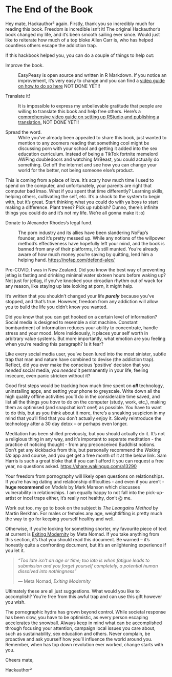 # The End of the Book

Hey mate, Hackauthor² again. Firstly, thank you so incredibly much for reading this book. Freedom is incredible isn't it! The original Hackauthor's book changed my life, and it's been smooth sailing ever since. Would just like to reiterate how much of a top bloke Allen Carr is, who has helped countless others escape the addiction trap.

If this hackbook helped you, you can do a couple of things to help out:

Improve the book.

:   EasyPeasy is open source and written in R Markdown. If you notice an improvement, it's very easy to change and you can find a [video guide on how to do so here]() NOT DONE YET!! 

Translate it!

:   It is impossible to express my unbelievable gratitude that people are willing to translate this book and help free others. Here's a [comprehensive video guide on setting up RStudio and publishing a translation.]() NOT DONE YET!!

Spread the word.
:   While you've already been appealed to share this book, just wanted to mention to any zoomers reading that something cool might be discussing porn with your school and getting it added into the sex education curriculum. Instead of being a TikTok fortnite memelord AWPing doubledoors and watching MrBeast, you could actually do something. Get off the internet and see how you can change your world for the better, not being someone else's product. 

This is coming from a place of love. It's scary how much time I used to spend on the computer, and unfortunately, your parents are right that computer bad lmao. What if you spent that time differently? Learning skills, helping others, cultivating the self, etc. It's a shock to the system to begin with, but it's great. Start thinking what you could do with ya boys to start making a difference. Plant trees? Pick up rubbish? Dunno, there's infinite things you could do and it's not my life. We're all gonna make it :o)

Donate to Alexander Rhodes's legal fund.

:   The porn industry and its allies have been slandering NoFap's founder, and it's pretty messed up. While any notions of the willpower method's effectiveness have hopefully left your mind, and the book is banned from any of their platforms, it's still munted. You're already aware of how much money you're saving by quitting, lend him a helping hand. <https://nofap.com/defend-alex/>

Pre-COVID, I was in New Zealand. Did you know the best way of preventing jetlag is fasting and drinking minimal water sixteen hours before waking up? Not just for jetlag, if you've knocked your circadian rhythm out of wack for any reason, like staying up late looking at porn, it might help.

It's written that you shouldn't changed your life ***purely*** because you've stopped, and that's true. However, freedom from any addiction will allow you to build the life you didn't know you wanted.

Did you know that you can get hooked on a certain level of information? Social media is designed to resemble a slot machine. Constant bombardment of information reduces your ability to concentrate, handle stress and your mood. More insideously, it places your self worth in arbitrary value systems. But more importantly, what emotion are you feeling when you're reading this paragraph? Is it fear?

Like every social media user, you've been lured into the most sinister, subtle trap that man and nature have combined to devise (the addiction trap). Reflect, did you ever make the conscious 'positive' decision that you *needed* social media, you *needed* it permanently in your life, feeling insecure, even panic stricken without it?

Good first steps would be tracking how much time spent on ***all*** technology, uninstalling apps, and setting your phone to greyscale. Write down all the high quality offline activities you'll do in the considerable time saved, and list all the things you *have* to do on the computer (study, work, etc,), making them as optimised (and snapchat isn't one!) as possible. You have to want to do this, but as you think about it more, there's a sneaking suspicion in my mind that you'll find that you don't actually enjoy it. Slowly reintroduce the technology after a 30 day detox -- or perhaps even longer.

Meditation has been shilled previously, but you should actually do it. It's not a religious thing in any way, and it's important to separate meditation - the practice of noticing thought - from any preconceived Buddhist notions.
Don't get any kickbacks from this, but personally recommend the *Waking Up* app and course, and you get get a free month of it at the below link. Sam Harris is such a great bloke that if you can't afford it you can request a free year, no questions asked.
<https://share.wakingup.com/a13290>

Your freedom from pornography will likely open questions on relationships. If you're having dating and relationship difficulties - and even if you aren't - **huge recommend** on *Models* by Mark Manson which discusses vulnerability in relationships. I am equally happy to not fall into the pick-up-artist or incel traps either, it's really not healthy, don't @ me.

Work out too, my go to book on the subject is *The Leangains Method* by Martin Berkhan. For males or females any age, weightlifting is pretty much the way to go for keeping yourself healthy and well.

Otherwise, if you're looking for something shorter, my favourite piece of text at current is [Exiting Modernity](https://www.meta-nomad.net/exiting-modernity/) by Meta Nomad. If you take anything from this section, it's that you should read this document. Be warned -- it's honestly quite a confronting document, but it's an enlightening experience if you let it.

> *"Too late isn't an age or time; too late is when fatigue leads to submission and you forget yourself completely, a potential human dissolved into nothingness*"
>
> --- Meta Nomad, *Exiting Modernity*

Ultimately these are all just suggestions. What would you like to accomplish? You're free from this awful trap and can use this gift however you wish.

The pornographic hydra has grown beyond control. While societal response has been slow, you have to be optimistic, as every person escaping accelerates the snowball. Always keep in mind what can be accomplished through focusing your attention, campaign local issues you care about, such as sustainability, sex education and others. Never complain, be proactive and ask yourself how you'll influence the world around you. Remember, when has top down revolution ever worked, change starts with you.

Cheers mate,

Hackauthor²
